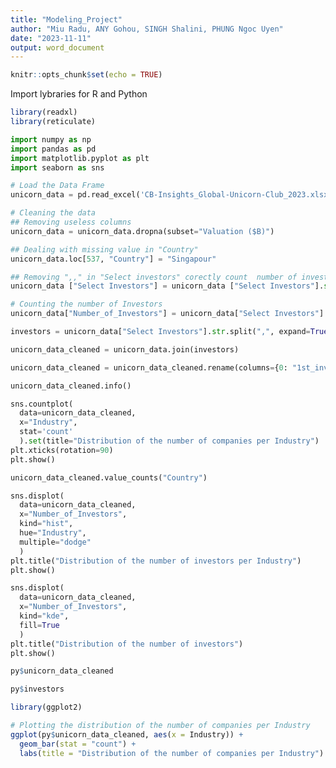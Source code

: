 ```yaml
---
title: "Modeling_Project"
author: "Miu Radu, ANY Gohou, SINGH Shalini, PHUNG Ngoc Uyen"
date: "2023-11-11"
output: word_document
---
```


```r
knitr::opts_chunk$set(echo = TRUE)
```

Import lybraries for R and Python

```r
library(readxl)
library(reticulate)
```

```python
import numpy as np 
import pandas as pd
import matplotlib.pyplot as plt 
import seaborn as sns
```

```python
# Load the Data Frame
unicorn_data = pd.read_excel('CB-Insights_Global-Unicorn-Club_2023.xlsx')
```

```python
# Cleaning the data
## Removing useless columns
unicorn_data = unicorn_data.dropna(subset="Valuation ($B)")

## Dealing with missing value in "Country"
unicorn_data.loc[537, "Country"] = "Singapour"

## Removing ",," in "Select investors" corectly count  number of investors
unicorn_data ["Select Investors"] = unicorn_data ["Select Investors"].str.replace(",,",",")

# Counting the number of Investors
unicorn_data["Number_of_Investors"] = unicorn_data["Select Investors"].str.split(",", expand=False).str.len()

investors = unicorn_data["Select Investors"].str.split(",", expand=True)

unicorn_data_cleaned = unicorn_data.join(investors)

unicorn_data_cleaned = unicorn_data_cleaned.rename(columns={0: "1st_investor", 1: "2nd_investor", 2: "3td_investor", 3: "4td_investor"})

unicorn_data_cleaned.info()

```

```python

sns.countplot(
  data=unicorn_data_cleaned,
  x="Industry",
  stat='count'  
  ).set(title="Distribution of the number of companies per Industry")
plt.xticks(rotation=90)
plt.show()

```



```python
unicorn_data_cleaned.value_counts("Country")
```

```python
sns.displot(
  data=unicorn_data_cleaned,
  x="Number_of_Investors",
  kind="hist", 
  hue="Industry", 
  multiple="dodge"
  )
plt.title("Distribution of the number of investors per Industry")
plt.show()
```

```python
sns.displot(
  data=unicorn_data_cleaned,
  x="Number_of_Investors",
  kind="kde",
  fill=True
  )
plt.title("Distribution of the number of investors")
plt.show()
```

```r
py$unicorn_data_cleaned

py$investors
```

```r
library(ggplot2)

# Plotting the distribution of the number of companies per Industry
ggplot(py$unicorn_data_cleaned, aes(x = Industry)) +
  geom_bar(stat = "count") +
  labs(title = "Distribution of the number of companies per Industry")
```

